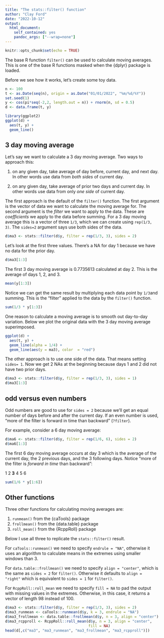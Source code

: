 ```yaml
---
title: "The stats::filter() function"
author: "Clay Ford"
date: "2022-10-12"
output:
  html_document:
    self_contained: yes
    pandoc_args: ["--wrap=none"]
---
```


```r
knitr::opts_chunk$set(echo = TRUE)
```


The base R function `filter()` can be used to calculate moving averages. This is one of the base R functions masked when the {dplyr} package is loaded.

Before we see how it works, let's create some toy data.

```r
n <- 100
t <- as.Date(seq(n), origin = as.Date("01/01/2022", "%m/%d/%Y"))
set.seed(1)
y <- cos(pi*seq(-2,2, length.out = n)) + rnorm(n, sd = 0.5)
d <- data.frame(t, y)

library(ggplot2)
ggplot(d) +
  aes(t, y) +
  geom_line()

```


## 3 day moving average

Let's say we want to calculate a 3 day moving average. Two ways to approach this:

1. on any given day, take average of day before, current day, and next day. In other words use data from *both sides* of current day.

2. on any given day, take average of prior two days and current day. In other words use data from only *one side* of current day.

The first approach is the default of the `filter()` function. The first argument is the vector of data we want to calculate the moving average for. The second argument is the _filter_ we want to apply to the data. These are _coefficients_ we apply to the data before summing. For a 3 day moving average this is a vector of three `1/3`, which we can create using `rep(1/3, 3)`. The `sides=2` argument says use both sides of the data.

```r
d$ma3 <- stats::filter(d$y, filter = rep(1/3, 3), sides = 2)
```

Let's look at the first three values. There's a NA for day 1 because we have no data for the prior day. 

```r
d$ma3[1:3]
```

The first 3 day moving average is 0.7735613 calculated at day 2. This is the average of days 1, 2, and 3.

```r
mean(y[1:3])
```

Notice we can get the same result by multiplying each data point by `1/3`and summing. This is the "filter" applied to the data by the `filter()` function.

```r
sum(1/3 * y[1:3])
```

One reason to calculate a moving average is to smooth out day-to-day variation. Below we plot the original data with the 3 day moving average superimposed.

```r
ggplot(d) +
  aes(t, y) +
  geom_line(alpha = 1/4) +
  geom_line(aes(y = ma3), color  = "red")
```

The other approach is to use one side of the data. That means setting `sides= 1`. Now we get 2 NAs at the beginning because days 1 and 2 did not have two prior days. 

```r
d$ma3 <- stats::filter(d$y, filter = rep(1/3, 3), sides = 1)
d$ma3[1:3]
```

## odd versus even numbers

Odd numbers are good to use for `sides = 2` because we'll get an equal number of days before and after the current day. If an even number is used, "more of the filter is forward in time than backward" (`?filter`). 

For example, consider a 6 day moving average:

```r
d$ma6 <- stats::filter(d$y, filter = rep(1/6, 6), sides = 2)
d$ma6[1:3]
```

The first 6 day moving average occurs at day 3 which is the average of the current day, the 2 previous days, and the 3 following days. Notice "more of the filter is _forward in time_ than backward":

1 2 **3** 4 5 6 

```r
sum(1/6 * y[1:6])
```


## Other functions

Three other functions for calculating moving averages are:

1. `runmean()` from the {caTools} package
2. `frollmean()` from the {data.table} package
3. `roll_mean()` from the {RcppRoll} package

Below I use all three to replicate the `stats::filter()` result. 

For `caTools::runmean()` we need to specify `endrule = "NA"`, otherwise it uses an algorithm to calculate means in the extremes using smaller windows than 3.

For `data.table::frollmean()` we need to specify `align = "center"`, which is the same as `sides = 2` for `filter()`. Otherwise it defaults to `align = "right"` which is equivalent to `sides = 1` for `filter()`.

For `RcppRoll::roll_mean` we need to specify `fill = NA` to pad the output with missing values in the extremes. Otherwise, in this case, it returns a vector of length 98 instead of 100.

```r
d$ma3 <- stats::filter(d$y, filter = rep(1/3, 3), sides = 2)
d$ma3_runmean <- caTools::runmean(d$y, k = 3, endrule = "NA")
d$ma3_frollmean <- data.table::frollmean(d$y, n = 3, align = "center")
d$ma3_rcpproll <- RcppRoll::roll_mean(d$y, n = 3, align = "center",
                                      fill = NA)
head(d[,c("ma3", "ma3_runmean", "ma3_frollmean", "ma3_rcpproll")])
```



